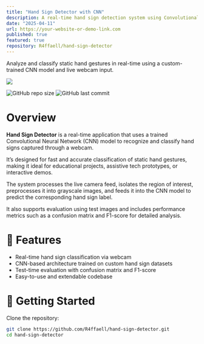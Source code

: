 ```yaml
---
title: "Hand Sign Detector with CNN"
description: A real-time hand sign detection system using Convolutional Neural Network (CNN) and webcam input.
date: "2025-04-11"
url: https://your-website-or-demo-link.com
published: true
featured: true
repository: R4ffaell/hand-sign-detector
---
```


Analyze and classify static hand gestures in real-time using a custom-trained CNN model and live webcam input.

![](https://your-repo-link/banner.svg)

![GitHub repo size](https://img.shields.io/github/repo-size/R4ffaell/hand-sign-detector)
![GitHub last commit](https://img.shields.io/github/last-commit/R4ffaell/hand-sign-detector)

# Overview

**Hand Sign Detector** is a real-time application that uses a trained Convolutional Neural Network (CNN) model to recognize and classify hand signs captured through a webcam.

It’s designed for fast and accurate classification of static hand gestures, making it ideal for educational projects, assistive tech prototypes, or interactive demos.

The system processes the live camera feed, isolates the region of interest, preprocesses it into grayscale images, and feeds it into the CNN model to predict the corresponding hand sign label.

It also supports evaluation using test images and includes performance metrics such as a confusion matrix and F1-score for detailed analysis.

# 🔧 Features

- Real-time hand sign classification via webcam
- CNN-based architecture trained on custom hand sign datasets
- Test-time evaluation with confusion matrix and F1-score
- Easy-to-use and extendable codebase

# 🚀 Getting Started

Clone the repository:

```bash
git clone https://github.com/R4ffaell/hand-sign-detector.git
cd hand-sign-detector
```

